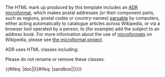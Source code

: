 The HTML mark up produced by this template includes an [[HCard#Adr| ADR microformat]], which makes postal addresses (or their component parts, such as regions, postal codes or country-names) [[Parsing|parsable]] by computers, either acting automatically to catalogue articles across Wikipedia, or via a browser tool operated by a person, to (for example) add the subject to an address book. For more information about the use of [[microformat]]s on Wikipedia, please see [[WP:UF|the microformat project]].

ADR uses HTML classes including:
{{Flatlist/microformat|
*adr
*country-name
*extended-address
*locality
*postal-code
*region
*street-address
}}

Please do not rename or remove these classes.

<includeonly>{{#ifeq: {{SUBPAGENAME}}|doc||{{#ifeq: {{SUBPAGENAME}}|sandbox||[[Category:Templates generating ADR microformats|{{PAGENAME}}]]}}}}</includeonly><noinclude>{{Documentation}}</noinclude>